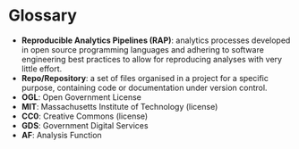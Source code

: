 # Glossary

- **Reproducible Analytics Pipelines (RAP)**: analytics processes developed in open source programming languages and adhering to software engineering best practices to allow for reproducing analyses with very little effort.
- **Repo/Repository**: a set of files organised in a project for a specific purpose, containing code or documentation under version control.
- **OGL**: Open Government License
- **MIT**: Massachusetts Institute of Technology (license)
- **CC0**: Creative Commons (license)
- **GDS**: Government Digital Services
- **AF**: Analysis Function